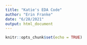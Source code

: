 ```yaml
---
title: "Katie's EDA Code"
author: "Erin Franke"
date: "6/28/2021"
output: html_document
---
```


```r
knitr::opts_chunk$set(echo = TRUE)
```

